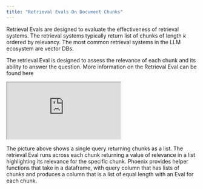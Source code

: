 ```yaml
---
title: "Retrieval Evals On Document Chunks"
---
```


Retrieval Evals are designed to evaluate the effectiveness of retrieval systems. The retrieval systems typically return list of chunks of length *k* ordered by relevancy. The most common retrieval systems in the LLM ecosystem are vector DBs.

The retrieval Eval is designed to assess the relevance of each chunk and its ability to answer the question. More information on the Retrieval Eval can be found here

<Frame>
    <iframe src="https://cdn.iframe.ly/eXrTopax" width={1000} height={400} allowFullScreen></iframe>
</Frame>

The picture above shows a single query returning chunks as a list. The retrieval Eval runs across each chunk returning a value of relevance in a list highlighting its relevance for the specific chunk. Phoenix provides helper functions that take in a dataframe, with query column that has lists of chunks and produces a column that is a list of equal length with an Eval for each chunk.


